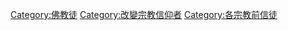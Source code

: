 [[Category:佛教徒|Category:佛教徒]]
[[Category:改變宗教信仰者|Category:改變宗教信仰者]]
[[Category:各宗教前信徒|Category:各宗教前信徒]]